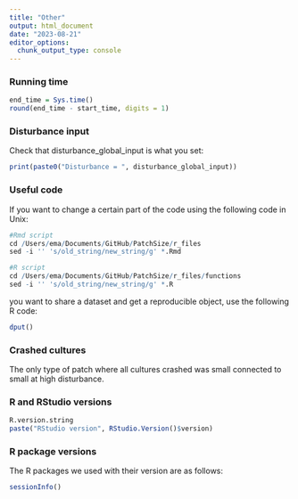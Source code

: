 ```yaml
---
title: "Other"
output: html_document
date: "2023-08-21"
editor_options: 
  chunk_output_type: console
---
```


### Running time

```r
end_time = Sys.time()
round(end_time - start_time, digits = 1)
```

### Disturbance input

Check that disturbance_global_input is what you set:

```r
print(paste0("Disturbance = ", disturbance_global_input))
```

### Useful code

If you want to change a certain part of the code using the following code in Unix:

```r
#Rmd script
cd /Users/ema/Documents/GitHub/PatchSize/r_files
sed -i '' 's/old_string/new_string/g' *.Rmd

#R script
cd /Users/ema/Documents/GitHub/PatchSize/r_files/functions
sed -i '' 's/old_string/new_string/g' *.R
```

you want to share a dataset and get a reproducible object, use the following R code:

```r
dput()
```

### Crashed cultures

The only type of patch where all cultures crashed was small connected to small at high disturbance.

### R and RStudio versions

```r
R.version.string
paste("RStudio version", RStudio.Version()$version)
```

### R package versions

The R packages we used with their version are as follows:

```r
sessionInfo()
```
